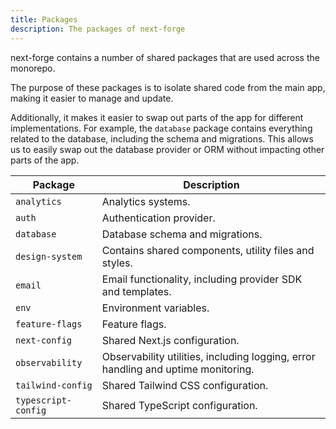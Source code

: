 ```yaml
---
title: Packages
description: The packages of next-forge
---
```


next-forge contains a number of shared packages that are used across the monorepo.

The purpose of these packages is to isolate shared code from the main app, making it easier to manage and update.

Additionally, it makes it easier to swap out parts of the app for different implementations. For example, the `database` package contains everything related to the database, including the schema and migrations. This allows us to easily swap out the database provider or ORM without impacting other parts of the app.

| Package | Description |
| ------- | ----------- |
| `analytics` | Analytics systems. |
| `auth` | Authentication provider. |
| `database` | Database schema and migrations. |
| `design-system` | Contains shared components, utility files and styles. |
| `email` | Email functionality, including provider SDK and templates. |
| `env` | Environment variables. |
| `feature-flags` | Feature flags. |
| `next-config` | Shared Next.js configuration. |
| `observability` | Observability utilities, including logging, error handling and uptime monitoring. |
| `tailwind-config` | Shared Tailwind CSS configuration. |
| `typescript-config` | Shared TypeScript configuration. |
